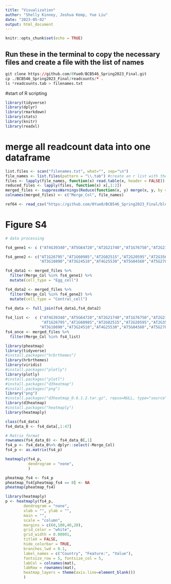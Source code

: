```yaml
---
title: "Visualization"
author: "Shelly Kinney, Joshua Kemp, Yue Liu"
date: "2023-05-02"
output: html_document
---
```


```r
knitr::opts_chunk$set(echo = TRUE)
```


## Run these in the terminal to copy the necessary files and create a file with the list of names
```r
git clone https://github.com/0Yue0/BCB546_Spring2023_Final.git
cp ./BCB546_Spring2023_Final/readcounts/* .
ls *readcounts.tab > filenames.txt
```



#start of R scripting
```r
library(tidyverse)
library(dplyr)
library(rmarkdown)
library(stats)
library(knitr)
library(readxl)

```


# merge all readcount data into one dataframe
```r
list.files <- scan("filenames.txt", what="", sep="\n")
file_names <- list.files(pattern = "\\.tab") #create an r list with the files names from the txt file
files <- lapply(file_names, function(x) read.table(x, header = FALSE)) # load in files
reduced_files <- lapply(files, function(x) x[,1:2])
merged_files <- suppressWarnings(Reduce(function(x, y) merge(x, y, by = "V1"), reduced_files)) # merge the files by the first column
colnames(merged_files) <- c("Merge_Col", file_names)

```



```r
ref64 <- read_csv("https://github.com/0Yue0/BCB546_Spring2023_Final/blob/2fe63179205b2ec02f1cd8742c074b23eeca1c0f/Data/ref-54-expression.csv")
```


# Figure S4
```r
# data processing

fs4_gene1 <- c ("AT4G39340","AT5G64720","AT2G21740","AT1G76750","AT2G21750","AT1G74480")

fs4_gene2 <- c("AT1G26795","AT1G60985","AT2G02515","AT2G20595","AT2G35670","AT3G04540",
               "AT3G10890","AT3G24510","AT4G25530","AT5G04560","AT5G27880","AT5G38330")

fs4_data1 <- merged_files %>% 
  filter(Merge_Col %in% fs4_gene1) %>%
  mutate(cell_type = "Egg_cell")

fs4_data2 <- merged_files %>% 
  filter(Merge_Col %in% fs4_gene2) %>%
  mutate(cell_type = "Central_cell")

fs4_data <- full_join(fs4_data1,fs4_data2)
  
fs4_list <-  c ("AT4G39340","AT5G64720","AT2G21740","AT1G76750","AT2G21750","AT1G74480",
                "AT1G26795","AT1G60985","AT2G02515","AT2G20595","AT2G35670","AT3G04540",
               "AT3G10890","AT3G24510","AT4G25530","AT5G04560","AT5G27880","AT5G38330")
fs4_once <- merged_files %>%
  filter(Merge_Col %in% fs4_list)
```

```r
library(pheatmap)
library(tidyverse)
#install.packages("hrbrthemes")
library(hrbrthemes)
library(viridis)
#install.packages("plotly")
library(plotly)
#install.packages("plotl")
#install.packages("d3heatmap")
#install.packages("png")
library("png")
#install.packages("d3heatmap_0.6.1.2.tar.gz", repso=NULL, type="source")
library(d3heatmap)
#install.packages("heatmaply")
library(heatmaply)
```



```r
class(fs4_data)
fs4_data_0 <- fs4_data[,1:47]

# Matrix format
rownames(fs4_data_0) <- fs4_data_0[,1]
fs4_p <- fs4_data_0%>% dplyr::select(-Merge_Col)
fs4_p <- as.matrix(fs4_p)

heatmaply(fs4_p,
          dendrogram = "none",
          )

pheatmap_fs4 <- fs4_p
pheatmap_fs4[pheatmap_fs4 == 0] <- NA
pheatmap(pheatmap_fs4)
```


```r
library(heatmaply)
p <- heatmaply(fs4_p, 
        dendrogram = "none",
        xlab = "", ylab = "", 
        main = "",
        scale = "column",
        margins = c(60,100,40,20),
        grid_color = "white",
        grid_width = 0.00001,
        titleX = FALSE,
        hide_colorbar = TRUE,
        branches_lwd = 0.1,
        label_names = c("Country", "Feature:", "Value"),
        fontsize_row = 5, fontsize_col = 5,
        labCol = colnames(mat),
        labRow = rownames(mat),
        heatmap_layers = theme(axis.line=element_blank())
        )
```

